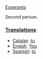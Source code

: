 [[Esperanto]]

Second person.

=== [[Translation]]s ===
*[[Catalan]] :[[tu]]
*[[Engish]]: [[You]]
*[[Spanish]]: [[tú]]